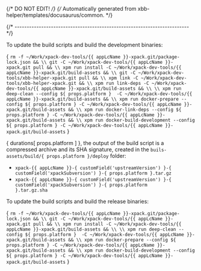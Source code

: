 {/* DO NOT EDIT! */}
{/* Automatically generated from xbb-helper/templates/docusaurus/common. */}




{/* ------------------------------------------------------------------------ */}

To update the build scripts and build the development binaries:

<CodeBlock language="sh"> {
`rm -f ~/Work/xpack-dev-tools/{{ appLcName }}-xpack.git/package-lock.json && \\
git -C ~/Work/xpack-dev-tools/{{ appLcName }}-xpack.git pull && \\
xpm run install -C ~/Work/xpack-dev-tools/{{ appLcName }}-xpack.git/build-assets && \\
git -C ~/Work/xpack-dev-tools/xbb-helper-xpack.git pull && \\
xpm link -C ~/Work/xpack-dev-tools/xbb-helper-xpack.git && \\
xpm run link-deps -C ~/Work/xpack-dev-tools/{{ appLcName }}-xpack.git/build-assets && \\
\\
xpm run deep-clean --config ${ props.platform }  -C ~/Work/xpack-dev-tools/{{ appLcName }}-xpack.git/build-assets && \\
xpm run docker-prepare --config ${ props.platform } -C ~/Work/xpack-dev-tools/{{ appLcName }}-xpack.git/build-assets && \\
xpm run docker-link-deps --config ${ props.platform } -C ~/Work/xpack-dev-tools/{{ appLcName }}-xpack.git/build-assets && \\
xpm run docker-build-development --config ${ props.platform } -C ~/Work/xpack-dev-tools/{{ appLcName }}-xpack.git/build-assets`
} </CodeBlock>

{ durations[ props.platform ] }, the output of the build script is a compressed
archive and its SHA signature, created in
the <code>buils-assets/build/{ props.platform }/deploy</code> folder:

* <code>xpack-{{ appLcName }}-{ customField('upstreamVersion') }-{ customField('xpackSubversion') }-{ props.platform }.tar.gz</code>
* <code>xpack-{{ appLcName }}-{ customField('upstreamVersion') }-{ customField('xpackSubversion') }-{ props.platform }.tar.gz.sha</code>

To update the build scripts and build the release binaries:

<CodeBlock language="sh"> {
`rm -f ~/Work/xpack-dev-tools/{{ appLcName }}-xpack.git/package-lock.json && \\
git -C ~/Work/xpack-dev-tools/{{ appLcName }}-xpack.git pull && \\
xpm run install -C ~/Work/xpack-dev-tools/{{ appLcName }}-xpack.git/build-assets && \\
\\
xpm run deep-clean --config ${ props.platform }  -C ~/Work/xpack-dev-tools/{{ appLcName }}-xpack.git/build-assets && \\
xpm run docker-prepare --config ${ props.platform } -C ~/Work/xpack-dev-tools/{{ appLcName }}-xpack.git/build-assets && \\
xpm run docker-build-development --config ${ props.platform } -C ~/Work/xpack-dev-tools/{{ appLcName }}-xpack.git/build-assets`
} </CodeBlock>


